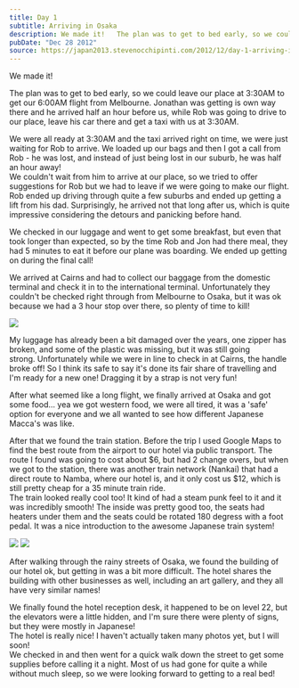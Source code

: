 ```yaml
---
title: Day 1
subtitle: Arriving in Osaka
description: We made it!   The plan was to get to bed early, so we could leave our place at 3:30AM to get our 6:00AM flight from Melbourne. Jonathan was ...
pubDate: "Dec 28 2012"
source: https://japan2013.stevenocchipinti.com/2012/12/day-1-arriving-in-osaka.html
---
```



We made it!

The plan was to get to bed early, so we could leave our place at 3:30AM to get our 6:00AM flight from Melbourne. Jonathan was getting is own way there and he arrived half an hour before us, while Rob was going to drive to our place, leave his car there and get a taxi with us at 3:30AM.

We were all ready at 3:30AM and the taxi arrived right on time, we were just waiting for Rob to arrive. We loaded up our bags and then I got a call from Rob - he was lost, and instead of just being lost in our suburb, he was half an hour away!  
We couldn't wait from him to arrive at our place, so we tried to offer suggestions for Rob but we had to leave if we were going to make our flight. Rob ended up driving through quite a few suburbs and ended up getting a lift from his dad. Surprisingly, he arrived not that long after us, which is quite impressive considering the detours and panicking before hand.

We checked in our luggage and went to get some breakfast, but even that took longer than expected, so by the time Rob and Jon had there meal, they had 5 minutes to eat it before our plane was boarding. We ended up getting on during the final call!

We arrived at Cairns and had to collect our baggage from the domestic terminal and check it in to the international terminal. Unfortunately they couldn't be checked right through from Melbourne to Osaka, but it was ok because we had a 3 hour stop over there, so plenty of time to kill!

<Img originalAspectRatio src="2012-japan/ga2ejxtgfriuhlycjjal.jpg" />

My luggage has already been a bit damaged over the years, one zipper has broken, and some of the plastic was missing, but it was still going strong. Unfortunately while we were in line to check in at Cairns, the handle broke off! So I think its safe to say it's done its fair share of travelling and I'm ready for a new one! Dragging it by a strap is not very fun!

After what seemed like a long flight, we finally arrived at Osaka and got some food... yea we got western food, we were all tired, it was a 'safe' option for everyone and we all wanted to see how different Japanese Macca's was like.

After that we found the train station. Before the trip I used Google Maps to find the best route from the airport to our hotel via public transport. The route I found was going to cost about $6, but had 2 change overs, but when we got to the station, there was another train network (Nankai) that had a direct route to Namba, where our hotel is, and it only cost us $12, which is still pretty cheap for a 35 minute train ride.  
The train looked really cool too! It kind of had a steam punk feel to it and it was incredibly smooth! The inside was pretty good too, the seats had heaters under them and the seats could be rotated 180 degress with a foot pedal. It was a nice introduction to the awesome Japanese train system!

<Grid>
  <Img src="2012-japan/pltista5mxwe42cnlo2u.jpg" />
  <Img src="2012-japan/ciqgcmihnzsbc2bc4a9f.jpg" />
</Grid>

After walking through the rainy streets of Osaka, we found the building of our hotel ok, but getting in was a bit more difficult. The hotel shares the building with other businesses as well, including an art gallery, and they all have very similar names!

We finally found the hotel reception desk, it happened to be on level 22, but the elevators were a little hidden, and I'm sure there were plenty of signs, but they were mostly in Japanese!  
The hotel is really nice! I haven't actually taken many photos yet, but I will soon!  
We checked in and then went for a quick walk down the street to get some supplies before calling it a night. Most of us had gone for quite a while without much sleep, so we were looking forward to getting to a real bed!
